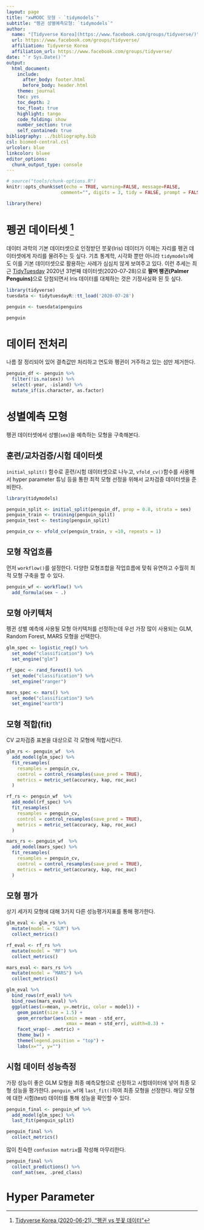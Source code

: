 ```yaml
---
layout: page
title: "xwMOOC 모형 - `tidymodels`"
subtitle: "펭귄 성별예측모형: `tidymodels`"
author:
  name: "[Tidyverse Korea](https://www.facebook.com/groups/tidyverse/)"
  url: https://www.facebook.com/groups/tidyverse/
  affiliation: Tidyverse Korea
  affiliation_url: https://www.facebook.com/groups/tidyverse/
date: "`r Sys.Date()`"
output:
  html_document: 
    include:
      after_body: footer.html
      before_body: header.html
    theme: journal
    toc: yes
    toc_depth: 2
    toc_float: true
    highlight: tango
    code_folding: show
    number_section: true
    self_contained: true
bibliography: ../bibliography.bib
csl: biomed-central.csl
urlcolor: blue
linkcolor: bluee
editor_options: 
  chunk_output_type: console
---
```


``` r
# source("tools/chunk-options.R")
knitr::opts_chunk$set(echo = TRUE, warning=FALSE, message=FALSE,
                    comment="", digits = 3, tidy = FALSE, prompt = FALSE, fig.align = 'center')

library(here)
```


# 펭귄 데이터셋 [^penguins-dataset] {#penguins-dataset}

[^penguins-dataset]: [Tidyverse Korea (2020-06-21), "펭귄 vs 붓꽃 데이터"](https://statkclee.github.io/data-science/ds-iris-penguin.html)

데이터 과학의 기본 데이터셋으로 인정받던 붓꽃(Iris) 데이터가 이제는 자리를 펭귄 데이터셋에게 자리를 물려주는 듯 싶다. 기초 통계학, 시각화 뿐만 아니라 `tidymodels`에도 이를 기본 데이터셋으로 활용하는 사례가 심심치 않게 보여주고 있다. 이런 추세는 최근 [TidyTuesday](https://github.com/rfordatascience/tidytuesday) 2020년 31번째 데이터셋(2020-07-28)으로 **팔머 팽귄(Palmer Penguins)**으로 당첨되면서 Iris 데이터를 대체하는 것은 기정사실화 된 듯 싶다.

```r
library(tidyverse)
tuesdata <- tidytuesdayR::tt_load('2020-07-28')

penguin <- tuesdata$penguins

penguin
```


# 데이터 전처리 {#preprocessing-dataset}

나름 잘 정리되어 있어 결측값만 처리하고 연도와 펭귄이 거주하고 있는 섬만 제거한다.

```r
penguin_df <- penguin %>%
  filter(!is.na(sex)) %>%
  select(-year, -island) %>% 
  mutate_if(is.character, as.factor)
```


# 성별예측 모형 {#predict-sex}

펭귄 데이터셋에서 성별(`sex`)을 예측하는 모형을 구축해본다.

## 훈련/교차검증/시험 데이터셋 {#predict-sex-split}

`initial_split()` 함수로 훈련/시험 데이터셋으로 나누고, `vfold_cv()`함수를 사용해서 hyper parameter 튜닝 등을 통한 최적 모형 선정을 위해서 교차검증 데이터셋을 준비한다.

```r
library(tidymodels)

penguin_split <- initial_split(penguin_df, prop = 0.8, strata = sex)
penguin_train <- training(penguin_split)
penguin_test <- testing(penguin_split)

penguin_cv <- vfold_cv(penguin_train, v =10, repeats = 1) 
```

## 모형 작업흐름 {#predict-sex-model-workflow}

먼저 `workflow()`를 설정한다. 다양한 모형조합을 작업흐름에 맞춰 유연하고 수월히 최적 모형 구축을 할 수 있다.

```r
penguin_wf <- workflow() %>%
  add_formula(sex ~ .)
```

## 모형 아키텍처 {#predict-sex-model-architecture}

펭귄 성별 예측에 사용될 모형 아키텍처를 선정하는데 우선 가장 많이 사용되는 GLM, Random Forest, MARS 모형을 선택한다.

```r
glm_spec <- logistic_reg() %>%
  set_mode("classification") %>% 
  set_engine("glm") 

rf_spec <- rand_forest() %>%
  set_mode("classification") %>%
  set_engine("ranger")

mars_spec <- mars() %>% 
  set_mode("classification") %>% 
  set_engine("earth")
```

## 모형 적합(fit) {#predict-sex-model-fit}

CV 교차검증 표본을 대상으로 각 모형에 적합시킨다.

```r
glm_rs <- penguin_wf  %>% 
  add_model(glm_spec) %>% 
  fit_resamples(
    resamples = penguin_cv,
    control = control_resamples(save_pred = TRUE),
    metrics = metric_set(accuracy, kap, roc_auc)
  )

rf_rs <- penguin_wf  %>% 
  add_model(rf_spec) %>% 
  fit_resamples(
    resamples = penguin_cv,
    control = control_resamples(save_pred = TRUE),
    metrics = metric_set(accuracy, kap, roc_auc)
  )

mars_rs <- penguin_wf  %>% 
  add_model(mars_spec) %>% 
  fit_resamples(
    resamples = penguin_cv,
    control = control_resamples(save_pred = TRUE),
    metrics = metric_set(accuracy, kap, roc_auc)
  )
```

## 모형 평가 {#evaluate-model}

상기 세가지 모형에 대해 3가지 다른 성능평가지표를 통해 평가한다.

```r
glm_eval <- glm_rs %>% 
  mutate(model = "GLM") %>% 
  collect_metrics() 

rf_eval <- rf_rs %>% 
  mutate(model = "RF") %>% 
  collect_metrics()

mars_eval <- mars_rs %>% 
  mutate(model = "MARS") %>% 
  collect_metrics()

glm_eval %>% 
  bind_rows(rf_eval) %>% 
  bind_rows(mars_eval) %>% 
  ggplot(aes(x=mean, y=.metric, color = model)) +
    geom_point(size = 1.5) +
    geom_errorbar(aes(xmin = mean - std_err,
                      xmax = mean + std_err), width=0.3) +
    facet_wrap(~ .metric) +
    theme_bw() +
    theme(legend.position = "top") +
    labs(x="", y="")
```

## 시험 데이터 성능측정 {#evaluate-model-test}

가장 성능이 좋은 GLM 모형을 최종 예측모형으로 선정하고 시험데이터에 넣어 최종 모형 성능을 평가한다.
`penguin_wf`에 `last_fit()`하여 최종 모형을 선정한다. 해당 모형에 대한 시험(test) 데이터를 통해 성능을 확인할 수 있다.

```r
penguin_final <- penguin_wf %>%
  add_model(glm_spec) %>%
  last_fit(penguin_split)

penguin_final %>% 
  collect_metrics()
```

많이 친숙한 `confusion matrix`를 작성해 마무리한다.

```r
penguin_final %>% 
  collect_predictions() %>%
  conf_mat(sex, .pred_class)
```

# Hyper Parameter 
